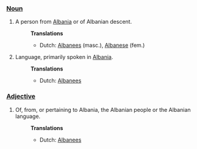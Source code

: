 ===[[Noun]]===
#A person from [[Albania]] or of Albanian descent.
#:'''Translations'''
#:*Dutch:  [[Albanees]] (masc.), [[Albanese]] (fem.)
#Language, primarily spoken in [[Albania]].
#:'''Translations'''
#:*Dutch: [[Albanees]]

===[[Adjective]]===
#Of, from, or pertaining to Albania, the Albanian people or the Albanian language.
#:'''Translations'''
#:*Dutch: [[Albanees]]